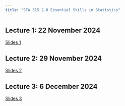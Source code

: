 ```yaml
---
title: "STA 315 2.0 Essential Skills in Statistics"
---
```


## Lecture 1: 22 November 2024

[Slides 1](https://thiyangt.github.io/ES1/#/title-slide)

## Lecture 2: 29 November 2024

[Slides 2](/Week2/index.html)

## Lecture 3: 6  December 2024

[Slides 3](https://thiyanga-scientificwriting.netlify.app/slides/1_thesiswriting/main#1)
